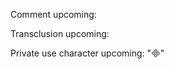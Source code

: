 
Comment upcoming:
<!-- BigWhoop -->

Transclusion upcoming:
{{TranscludeMe}}

Private use character upcoming:
""
